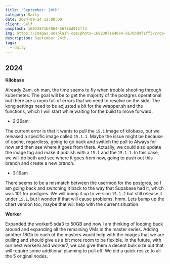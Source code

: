 ```yaml
---
title: 'September: 24th'
category: Daily
date: 2024-09-24 12:00:00
client: Self
unsplash: 1692387164064-5678bd9f1ff3
img: https://images.unsplash.com/photo-1692387164064-5678bd9f1ff3?crop=entropy&cs=srgb&fm=jpg&ixid=MnwzNjM5Nzd8MHwxfHJhbmRvbXx8fHx8fHx8fDE2ODE3NDg2ODY&ixlib=rb-4.0.3&q=85
description: September 24th. 
tags:
  - daily
---
```



## 2024

**Kilobase**

Already 2am, oh man, the time seems to fly when trouble shooting through kubernetes.
The goal will be to get the majority of the postgres operational but there are a room full of errors that we need to resolve on the side.
The kong settings need to be adjusted a bit for the wrapper.sh and the functions, which I will start while waiting for the build to move forward.

- 2:26am

The current error is that it wants to pull the `15.1` image of kilobase, but we released a specific image called `15.1.1`.
Maybe the issue might be because of cache, regardless, going to go back and switich the pull to Always for now and then see where it goes from there.
Actually, we could also update the image tag and make it publish with a `15.1` and the `15.1.1`.
In this case, we will do both and see where it goes from now, going to push out this branch and create a new branch.

- 3:19am

There seems to be a mismatch between the usermod for the postgres, so I am going back and switching it back to the way that Supabase had it, which was 101 for postgres.
We will bump it up to version `15.1.2` but still release it under `15.1`, but I wonder if that will cause problems, hmm.
Lets bump up the chart version too, maybe that will help with the current situation.

**Worker**

Expanded the worker5 sda3 to 50GB and now I am thinking of looping back around and expanding all the remaining VMs in the master series.
Adding another 18Gb to each of the masters would help with the images that we are pulling and should give us a bit more room to be flexible.
In the future, with our next worker6 and worker7, we can give them a decent bulk size but that will require some additional planning to pull off.
We did a quick resize to all the 5 original nodes.